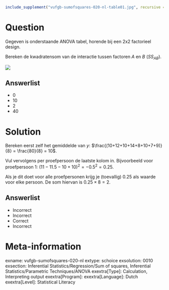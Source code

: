 ```r
include_supplement("vufgb-sumofsquares-020-nl-table01.jpg", recursive = TRUE)
```

Question
========

Gegeven is onderstaande ANOVA tabel, horende bij een 2x2 factorieel design. 

Bereken de kwadratensom van de interactie tussen factoren *A* en *B* ($SS_{AB}$).

![](vufgb-sumofsquares-020-nl-table01.jpg)
  
Answerlist
----------
* 0
* 10
* 2
* 40

Solution
========

Bereken eerst zelf het gemiddelde van *y*: $\frac{(10+12+10+14+8+10+7+9)}{8} = \frac{80}{8} = 10$.

Vul vervolgens per proefpersoon de laatste kolom in. Bijvoorbeeld voor proefpersoon 1: $(11-11.5-10+10)^{2} = -0.5^{2} = 0.25$.

Als je dit doet voor alle proefpersonen krijg je (toevallig) 0.25 als waarde voor elke persoon. De som hiervan is $0.25 \times 8 = 2$.

Answerlist
----------
* Incorrect
* Incorrect
* Correct
* Incorrect

Meta-information
================
exname: vufgb-sumofsquares-020-nl
extype: schoice
exsolution: 0010
exsection: Inferential Statistics/Regression/Sum of squares, Inferential Statistics/Parametric Techniques/ANOVA
exextra[Type]: Calculation, Interpreting output
exextra[Program]: 
exextra[Language]: Dutch
exextra[Level]: Statistical Literacy
